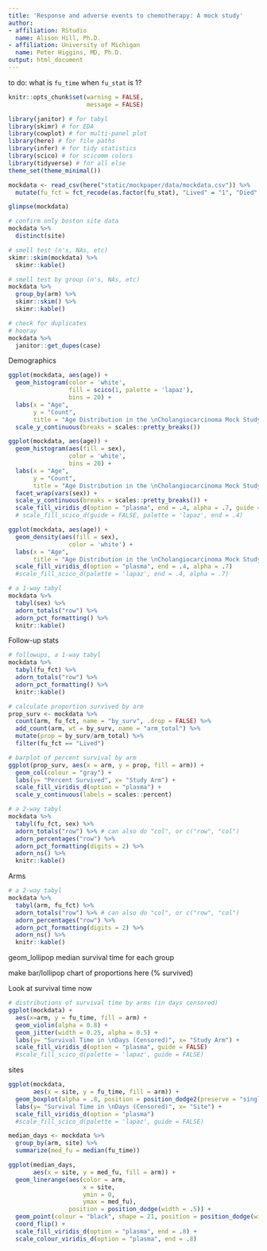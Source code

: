 ```yaml
---
title: 'Response and adverse events to chemotherapy: A mock study'
author:
- affiliation: RStudio
  name: Alison Hill, Ph.D.
- affiliation: University of Michigan
  name: Peter Higgins, MD, Ph.D.
output: html_document
---
```


to do: what is `fu_time` when `fu_stat` is 1?

```r
knitr::opts_chunk$set(warning = FALSE, 
                      message = FALSE)
```


```r
library(janitor) # for tabyl
library(skimr) # for EDA
library(cowplot) # for multi-panel plot
library(here) # for file paths
library(infer) # for tidy statistics
library(scico) # for scicomm colors
library(tidyverse) # for all else
theme_set(theme_minimal())
```


```r
mockdata <- read_csv(here("static/mockpaper/data/mockdata.csv")) %>% 
  mutate(fu_fct = fct_recode(as.factor(fu_stat), "Lived" = "1", "Died" = "2"))
```

```r
glimpse(mockdata)
```

```r
# confirm only boston site data
mockdata %>% 
  distinct(site)
```



```r
# smell test (n's, NAs, etc)
skimr::skim(mockdata) %>% 
  skimr::kable()
```

```r
# smell test by group (n's, NAs, etc)
mockdata %>% 
  group_by(arm) %>% 
  skimr::skim() %>% 
  skimr::kable()
```

```r
# check for duplicates
# hooray
mockdata %>% 
  janitor::get_dupes(case)
```

Demographics

```r
ggplot(mockdata, aes(age)) +
  geom_histogram(color = 'white', 
                 fill = scico(1, palette = 'lapaz'), 
                 bins = 20) +
  labs(x = "Age", 
       y = "Count", 
       title = "Age Distribution in the \nCholangiocarcinoma Mock Study") +
  scale_y_continuous(breaks = scales::pretty_breaks())
```

```r
ggplot(mockdata, aes(age)) +
  geom_histogram(aes(fill = sex),
                 color = 'white', 
                 bins = 20) +
  labs(x = "Age", 
       y = "Count", 
       title = "Age Distribution in the \nCholangiocarcinoma Mock Study") +
  facet_wrap(vars(sex)) +
  scale_y_continuous(breaks = scales::pretty_breaks()) +
  scale_fill_viridis_d(option = "plasma", end = .4, alpha = .7, guide = FALSE) 
  # scale_fill_scico_d(guide = FALSE, palette = 'lapaz', end = .4) 
```

```r
ggplot(mockdata, aes(age)) +
  geom_density(aes(fill = sex),
                 color = 'white') +
  labs(x = "Age", 
       title = "Age Distribution in the \nCholangiocarcinoma Mock Study") +
  scale_fill_viridis_d(option = "plasma", end = .4, alpha = .7) 
  #scale_fill_scico_d(palette = 'lapaz', end = .4, alpha = .7) 
```


```r
# a 1-way tabyl
mockdata %>% 
  tabyl(sex) %>% 
  adorn_totals("row") %>%
  adorn_pct_formatting() %>% 
  knitr::kable()
```

Follow-up stats


```r
# followups, a 1-way tabyl
mockdata %>% 
  tabyl(fu_fct) %>% 
  adorn_totals("row") %>%
  adorn_pct_formatting() %>% 
  knitr::kable()
```

```r
# calculate proportion survived by arm
prop_surv <- mockdata %>% 
  count(arm, fu_fct, name = "by_surv", .drop = FALSE) %>% 
  add_count(arm, wt = by_surv, name = "arm_total") %>% 
  mutate(prop = by_surv/arm_total) %>% 
  filter(fu_fct == "Lived")
```



```r
# barplot of percent survival by arm
ggplot(prop_surv, aes(x = arm, y = prop, fill = arm)) +
  geom_col(colour = "gray") +
  labs(y= "Percent Survived", x= "Study Arm") +
  scale_fill_viridis_d(option = "plasma") +
  scale_y_continuous(labels = scales::percent)
```



```r
# a 2-way tabyl
mockdata %>% 
  tabyl(fu_fct, sex) %>% 
  adorn_totals("row") %>% # can also do "col", or c("row", "col")
  adorn_percentages("row") %>% 
  adorn_pct_formatting(digits = 2) %>% 
  adorn_ns() %>% 
  knitr::kable()
```

Arms 

```r
# a 2-way tabyl
mockdata %>% 
  tabyl(arm, fu_fct) %>% 
  adorn_totals("row") %>% # can also do "col", or c("row", "col")
  adorn_percentages("row") %>% 
  adorn_pct_formatting(digits = 2) %>% 
  adorn_ns() %>% 
  knitr::kable()
```

geom_lollipop median survival time for each group

make bar/lollipop chart of proportions here (% survived)


Look at survival time now

```r
# distributions of survival time by arms (in days censored)
ggplot(mockdata) +
  aes(x=arm, y = fu_time, fill = arm) +
  geom_violin(alpha = 0.8) +
  geom_jitter(width = 0.25, alpha = 0.5) +
  labs(y= "Survival Time in \nDays (Censored)", x= "Study Arm") +
  scale_fill_viridis_d(option = "plasma", guide = FALSE)
  #scale_fill_scico_d(palette = 'lapaz', guide = FALSE)
```

sites

```r
ggplot(mockdata,
       aes(x = site, y = fu_time, fill = arm)) +
  geom_boxplot(alpha = .8, position = position_dodge2(preserve = "single")) +
  labs(y= "Survival Time in \nDays (Censored)", x= "Site") +
  scale_fill_viridis_d(option = "plasma") 
  #scale_fill_scico_d(palette = 'lapaz', guide = FALSE)
```


```r
median_days <- mockdata %>% 
  group_by(arm, site) %>% 
  summarize(med_fu = median(fu_time))

ggplot(median_days,
       aes(x = site, y = med_fu, fill = arm)) +
  geom_linerange(aes(color = arm, 
                     x = site, 
                     ymin = 0, 
                     ymax = med_fu),
                 position = position_dodge(width = .5)) +
  geom_point(colour = "black", shape = 21, position = position_dodge(width = .5)) +
  coord_flip() +
  scale_fill_viridis_d(option = "plasma", end = .8) +
  scale_colour_viridis_d(option = "plasma", end = .8) 
```


